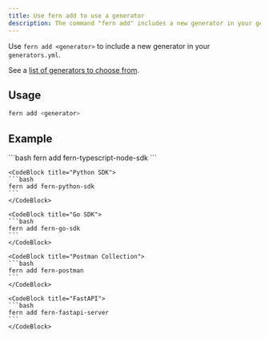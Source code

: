 ```yaml
---
title: Use fern add to use a generator
description: The command "fern add" includes a new generator in your generators configuration file.
---
```


Use `fern add <generator>` to include a new generator in your `generators.yml`.

See a [list of generators to choose from](/fern-sd-ks/overview).

## Usage

```bash
fern add <generator>
```

## Example

<CodeBlocks>
    <CodeBlock title="Node.js SDK">
    ```bash
    fern add fern-typescript-node-sdk
    ```
    </CodeBlock>

    <CodeBlock title="Python SDK">
    ```bash
    fern add fern-python-sdk
    ```
    </CodeBlock>

    <CodeBlock title="Go SDK">
    ```bash
    fern add fern-go-sdk
    ```
    </CodeBlock>

    <CodeBlock title="Postman Collection">
    ```bash
    fern add fern-postman
    ```
    </CodeBlock>

    <CodeBlock title="FastAPI">
    ```bash
    fern add fern-fastapi-server
    ```
    </CodeBlock>

</CodeBlocks>
